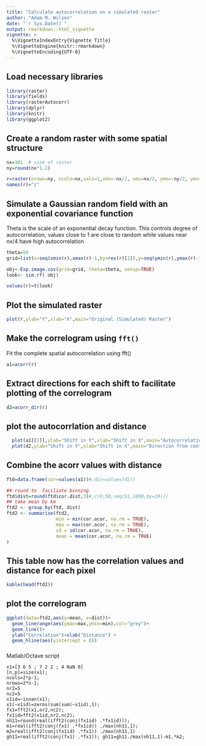 ```yaml
---
title: "Calculate autocorrelation on a simulated raster"
author: "Adam M. Wilson"
date: "`r Sys.Date()`"
output: rmarkdown::html_vignette
vignette: >
  %\VignetteIndexEntry{Vignette Title}
  %\VignetteEngine{knitr::rmarkdown}
  %\VignetteEncoding{UTF-8}
---
```


## Load necessary libraries
```r
library(raster)
library(fields)
library(rasterAutocorr)
library(dplyr)
library(knitr)
library(ggplot2)
```


## Create a random raster with some spatial structure
```r
nx=301  # size of raster
ny=round(nx*1.2)

r=raster(nrows=ny, ncols=nx,vals=1,xmn=-nx/2, xmx=nx/2, ymn=-ny/2, ymx=ny/2)
names(r)="z"
```

## Simulate a Gaussian random field with an exponential covariance function

Theta is the scale of an exponential decay function.  This controls degree of autocorrelation, values close to 1 are close to random while values near nx/4 have high autocorrelation

```r
theta=50
grid=list(x=seq(xmin(r),xmax(r)-1,by=res(r)[1]),y=seq(ymin(r),ymax(r)-1,res(r)[2]))

obj<-Exp.image.cov(grid=grid, theta=theta, setup=TRUE)
look<- sim.rf( obj)

values(r)=t(look)
```

## Plot the simulated raster
```r
plot(r,ylab="Y",xlab="X",main="Original (Simulated) Raster")

```

## Make the correlogram using `fft()`

Fit the complete spatial autocorrelation using fft()
```r
a1=acorr(r)
```

## Extract directions for each shift to facilitate plotting of the correlogram
```r
d2=acorr_dir(r)
```

## plot the autocorrlation and distance
```r
  plot(a1[[1]],ylab="Shift in Y",xlab="Shift in X",main="Autocorrelation")
  plot(d2,ylab="Shift in Y",xlab="Shift in X",main="Direction from center (degrees)")
```

## Combine the acorr values with distance
```r
ftd=data.frame(cor=values(a1))#,dir=values(d2))

## round to  faciliate binning
ftd$dist=round(ftd$cor.dist,3)#,c(0:50,seq(51,1000,by=10)))
## take mean by km
ftd2 <- group_by(ftd, dist)
ftd2 <- summarise(ftd2,
                  min = min(cor.acor, na.rm = TRUE),
                  max = max(cor.acor, na.rm = TRUE),
                  sd = sd(cor.acor, na.rm = TRUE),
                  mean = mean(cor.acor, na.rm = TRUE)
)
```

## This table now has the correlation values and distance for each pixel
```r
kable(head(ftd2))
```

## plot the correlogram
```r
ggplot(data=ftd2,aes(y=mean, x=dist))+
  geom_linerange(aes(ymax=max,ymin=min),col="grey")+
  geom_line()+
  ylab("Correlation")+xlab("Distance") +
  geom_hline(aes(yintercept = 0))
```

###
Matlab/Octave script
```
x1=[3 6 5 ; 7 2 2 ; 4 NaN 0]
[n,p]=size(x1); 
ncols=2*p-1;
nrows=2*n-1;
nr2=5
nc2=5
x1id=~isnan(x1);
x1(~x1id)=zeros(sum(sum(~x1id),1);
fx1=fft2(x1,nr2,nc2);
fx1id=fft2(x1id,nr2,nc2);
nh11=round(real(ifft2(conj(fx1id) .*fx1id)));
m1=real(ifft2(conj(fx1) .*fx1id)) ./max(nh11,1);
m2=real(ifft2(conj(fx1id) .*fx1)) ./max(nh11,1)
gh11=real(ifft2(conj(fx1) .*fx1)); gh11=gh11./max(nh11,1)-m1.*m2;
```
